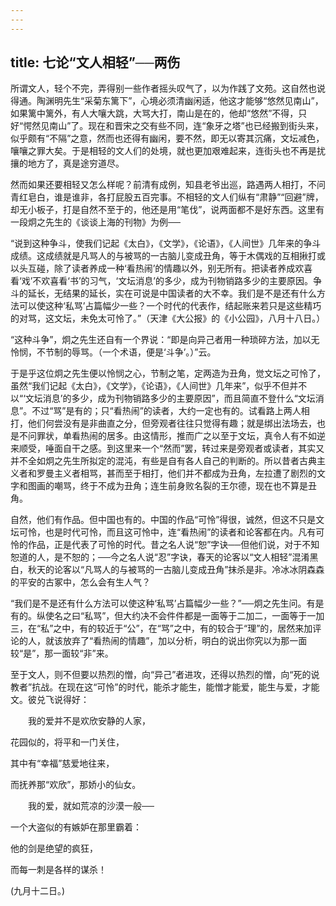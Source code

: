 ```yaml
---
---
---
```

title: 七论“文人相轻”──两伤
---



所谓文人，轻个不完，弄得别一些作者摇头叹气了，以为作践了文苑。这自然也说得通。陶渊明先生“采菊东篱下”，心境必须清幽闲适，他这才能够“悠然见南山”，如果篱中篱外，有人大嚷大跳，大骂大打，南山是在的，他却“悠然”不得，只好“愕然见南山”了。现在和晋宋之交有些不同，连“象牙之塔”也已经搬到街头来，似乎颇有“不隔”之意，然而也还得有幽闲，要不然，即无以寄其沉痛，文坛减色，嚷嚷之罪大矣。于是相轻的文人们的处境，就也更加艰难起来，连街头也不再是扰攘的地方了，真是途穷道尽。

然而如果还要相轻又怎么样呢？前清有成例，知县老爷出巡，路遇两人相打，不问青红皂白，谁是谁非，各打屁股五百完事。不相轻的文人们纵有“肃静”“回避”牌，却无小板子，打是自然不至于的，他还是用“笔伐”，说两面都不是好东西。这里有一段炯之先生的《谈谈上海的刊物》为例──

“说到这种争斗，使我们记起《太白》，《文学》，《论语》，《人间世》几年来的争斗成绩。这成绩就是凡骂人的与被骂的一古脑儿变成丑角，等于木偶戏的互相揪打或以头互碰，除了读者养成一种‘看热闹’的情趣以外，别无所有。把读者养成欢喜看‘戏’不欢喜看‘书’的习气，‘文坛消息’的多少，成为刊物销路多少的主要原因。争斗的延长，无结果的延长，实在可说是中国读者的大不幸。我们是不是还有什么方法可以使这种‘私骂’占篇幅少一些？一个时代的代表作，结起账来若只是这些精巧的对骂，这文坛，未免太可怜了。”（天津《大公报》的《小公园》，八月十八日。）

“这种斗争”，炯之先生还自有一个界说：“即是向异己者用一种琐碎方法，加以无怜悯，不节制的辱骂。（一个术语，便是‘斗争’。）”云。

于是乎这位炯之先生便以怜悯之心，节制之笔，定两造为丑角，觉文坛之可怜了，虽然“我们记起《太白》，《文学》，《论语》，《人间世》几年来”，似乎不但并不以“‘文坛消息’的多少，成为刊物销路多少的主要原因”，而且简直不登什么“文坛消息”。不过“骂”是有的；只“看热闹”的读者，大约一定也有的。试看路上两人相打，他们何尝没有是非曲直之分，但旁观者往往只觉得有趣；就是绑出法场去，也是不问罪状，单看热闹的居多。由这情形，推而广之以至于文坛，真令人有不如逆来顺受，唾面自干之感。到这里来一个“然而”罢，转过来是旁观者或读者，其实又并不全如炯之先生所拟定的混沌，有些是自有各人自己的判断的。所以昔者古典主义者和罗曼主义者相骂，甚而至于相打，他们并不都成为丑角，左拉遭了剧烈的文字和图画的嘲骂，终于不成为丑角；连生前身败名裂的王尔德，现在也不算是丑角。

自然，他们有作品。但中国也有的。中国的作品“可怜”得很，诚然，但这不只是文坛可怜，也是时代可怜，而且这可怜中，连“看热闹”的读者和论客都在内。凡有可怜的作品，正是代表了可怜的时代。昔之名人说“恕”字诀──但他们说，对于不知恕道的人，是不恕的；──今之名人说“忍”字诀，春天的论客以“文人相轻”混淆黑白，秋天的论客以“凡骂人的与被骂的一古脑儿变成丑角”抹杀是非。冷冰冰阴森森的平安的古冢中，怎么会有生人气？

“我们是不是还有什么方法可以使这种‘私骂’占篇幅少一些？”──炯之先生问。有是有的。纵使名之曰“私骂”，但大约决不会件件都是一面等于二加二，一面等于一加三，在“私”之中，有的较近于“公”，在“骂”之中，有的较合于“理”的，居然来加评论的人，就该放弃了“看热闹的情趣”，加以分析，明白的说出你究以为那一面较“是”，那一面较“非”来。

至于文人，则不但要以热烈的憎，向“异己”者进攻，还得以热烈的憎，向“死的说教者”抗战。在现在这“可怜”的时代，能杀才能生，能憎才能爱，能生与爱，才能文。彼兑飞说得好：

　　我的爱并不是欢欣安静的人家，

花园似的，将平和一门关住，

其中有“幸福”慈爱地往来，

而抚养那“欢欣”，那娇小的仙女。

　　我的爱，就如荒凉的沙漠一般──

一个大盗似的有嫉妒在那里霸着：

他的剑是绝望的疯狂，

而每一刺是各样的谋杀！

(九月十二日。)